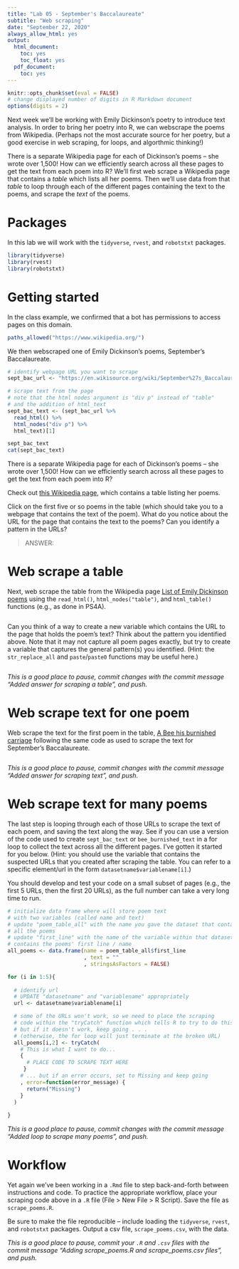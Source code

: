 ---
title: "Lab 05 - September's Baccalaureate"
subtitle: "Web scraping"
date: "September 22, 2020"
always_allow_html: yes
output:
  html_document:
    toc: yes
    toc_float: yes
  pdf_document:
    toc: yes 
---

```{r include=FALSE}
knitr::opts_chunk$set(eval = FALSE)
# change displayed number of digits in R Markdown document
options(digits = 2)
```

Next week we'll be working with Emily Dickinson's poetry to introduce text analysis.  In order to bring her poetry into R, we can webscrape the poems from Wikipedia.  (Perhaps not the most accurate source for her poetry, but a good exercise in web scraping, for loops, and algorthmic thinking!)

There is a separate Wikipedia page for each of Dickinson's poems -- she wrote over 1,500!  How can we efficiently search across all these pages to get the text from each poem into R?  We'll first web scrape a Wikipedia page that contains a *table* which lists all her poems.  Then we'll use data from that *table* to loop through each of the different pages containing the text to the poems, and scrape the *text* of the poems.

# Packages

In this lab we will work with the `tidyverse`, `rvest`, and `robotstxt` packages. 

```{r message=FALSE}
library(tidyverse) 
library(rvest)
library(robotstxt)
```

# Getting started

In the class example, we confirmed that a bot has permissions to access pages on this domain.

```{r, warning=FALSE}
paths_allowed("https://www.wikipedia.org/")
```

We then webscraped one of Emily Dickinson's poems, September's Baccalaureate.

```{r}
# identify webpage URL you want to scrape
sept_bac_url <- "https://en.wikisource.org/wiki/September%27s_Baccalaureate"

# scrape text from the page
# note that the html nodes argument is "div p" instead of "table"
# and the addition of html_text
sept_bac_text <- (sept_bac_url %>%               
  read_html() %>%
  html_nodes("div p") %>%   
  html_text)[1]

sept_bac_text
cat(sept_bac_text)
```

There is a separate Wikipedia page for each of Dickinson's poems -- she wrote over 1,500!  How can we efficiently search across all these pages to get the text from each poem into R?

Check out [this Wikipedia page](https://en.wikipedia.org/wiki/List_of_Emily_Dickinson_poems), which contains a table listing her poems.

Click on the first five or so poems in the table (which should take you to a webpage that contains the text of the poem).  What do you notice about the URL for the page that contains the text to the poems?  Can you identify a pattern in the URLs?

> ANSWER:


# Web scrape a table

Next, web scrape the table from the Wikipedia page [List of Emily Dickinson poems](https://en.wikipedia.org/wiki/List_of_Emily_Dickinson_poems) using the `read_html()`, `html_nodes("table")`, and `html_table()` functions (e.g., as done in PS4A).

```{r}

```

Can you think of a way to create a new variable which contains the URL to the page that holds the poem's text?  Think about the pattern you identified above.  Note that it may not capture all poem pages exactly, but try to create a variable that captures the general pattern(s) you identified.  (Hint: the `str_replace_all` and `paste`/`paste0` functions may be useful here.)

```{r}

```

*This is a good place to pause, commit changes with the commit message "Added answer for scraping a table", and push.*


# Web scrape text for one poem

Web scrape the text for the first poem in the table, [A Bee his burnished carriage](https://en.wikisource.org/wiki/A_Bee_his_burnished_Carriage) following the same code as used to scrape the text for September's Baccalaureate.

```{r}

```

*This is a good place to pause, commit changes with the commit message "Added answer for scraping text", and push.*

# Web scrape text for many poems

The last step is looping through each of those URLs to scrape the text of each poem, and saving the text along the way.  See if you can use a version of the code used to create `sept_bac_text` or `bee_burnished_text` in a for loop to collect the text across all the different pages. I've gotten it started for you below.  (Hint: you should use the variable that contains the suspected URLs that you created after scraping the table.  You can refer to a specific element/url in the form `datasetname$variablename[i]`.)  

You should develop and test your code on a small subset of pages (e.g., the first 5 URLs, then the first 20 URLs), as the full number can take a very long time to run.

```{r}
# initialize data frame where will store poem text 
# with two variables (called name and text)
# update "poem_table_all" with the name you gave the dataset that contains
# all the poems
# update "first_line" with the name of the variable within that dataset that 
# contains the poems' first line / name
all_poems <- data.frame(name = poem_table_all$first_line
                        , text = ""
                        , stringsAsFactors = FALSE)

for (i in 1:5){
  
  # identify url
  # UPDATE "datasetname" and "variablename" appropriately
  url <- datasetname$variablename[i]

  # some of the URLs won't work, so we need to place the scraping
  # code within the "tryCatch" function which tells R to try to do this,
  # but if it doesn't work, keep going . . .
  # (otherwise, the for loop will just terminate at the broken URL)
  all_poems[i,2] <- tryCatch(
    # This is what I want to do...
    { 
      # PLACE CODE TO SCRAPE TEXT HERE
     }
    # ... but if an error occurs, set to Missing and keep going 
    , error=function(error_message) {
      return("Missing")
    }
  ) 
  
}
```

*This is a good place to pause, commit changes with the commit message "Added loop to scrape many poems", and push.*

# Workflow

Yet again we've been working in a `.Rmd` file to step back-and-forth between instructions and code.  To practice the appropriate workflow, place your scraping code above in a `.R` file (File > New File > R Script).  Save the file as `scrape_poems.R`.

Be sure to make the file reproducible -- include loading the `tidyverse`, `rvest`, and `robotstxt` packages.  Output a csv file, `scrape_poems.csv`, with the data.

*This is a good place to pause, commit your `.R` and `.csv` files with the commit message "Adding scrape_poems.R and scrape_poems.csv files", and push.*
